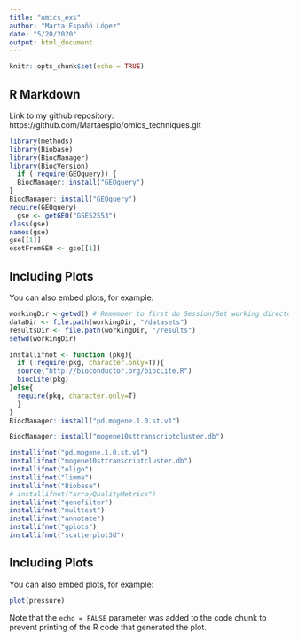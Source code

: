 ```yaml
---
title: "omics_exs"
author: "Marta Españó López"
date: "5/20/2020"
output: html_document
---
```


```r
knitr::opts_chunk$set(echo = TRUE)
```

## R Markdown


Link to my github repository:
https://github.com/Martaesplo/omics_techniques.git


```r
library(methods)
library(Biobase)
library(BiocManager)
library(BiocVersion)
  if (!require(GEOquery)) {
  BiocManager::install("GEOquery")
}
BiocManager::install("GEOquery")
require(GEOquery)
  gse <- getGEO("GSE52553")
class(gse)
names(gse)
gse[[1]]
esetFromGEO <- gse[[1]]


```

## Including Plots

You can also embed plots, for example:

```r
workingDir <-getwd() # Remember to first do Session/Set working directory
dataDir <- file.path(workingDir, "/datasets")
resultsDir <- file.path(workingDir, "/results")
setwd(workingDir)

installifnot <- function (pkg){
  if (!require(pkg, character.only=T)){
  source("http://bioconductor.org/biocLite.R")
  biocLite(pkg)
}else{
  require(pkg, character.only=T)
  }
}
BiocManager::install("pd.mogene.1.0.st.v1")

BiocManager::install("mogene10sttranscriptcluster.db")

installifnot("pd.mogene.1.0.st.v1")
installifnot("mogene10sttranscriptcluster.db")
installifnot("oligo")
installifnot("limma")
installifnot("Biobase")
# installifnot("arrayQualityMetrics")
installifnot("genefilter")
installifnot("multtest")
installifnot("annotate")
installifnot("gplots")
installifnot("scatterplot3d")
```
## Including Plots

You can also embed plots, for example:

```r
plot(pressure)
```

Note that the `echo = FALSE` parameter was added to the code chunk to prevent printing of the R code that generated the plot.
